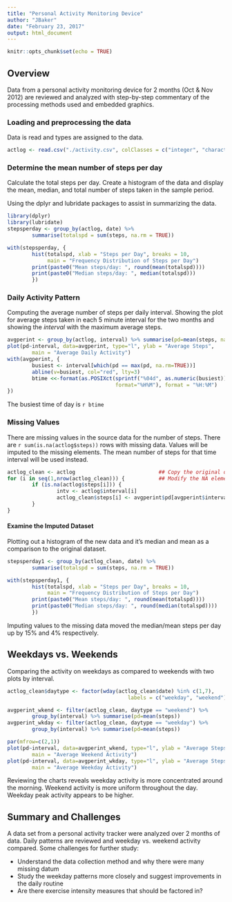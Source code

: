 ```yaml
---
title: "Personal Activity Monitoring Device"
author: "JBaker"
date: "February 23, 2017"
output: html_document
---
```


```r
knitr::opts_chunk$set(echo = TRUE)
```

## Overview
Data from a personal activity monitoring device for 2 months (Oct & Nov 2012) are reviewed and analyzed with step-by-step commentary of the processing methods used and embedded graphics.

### Loading and preprocessing the data
Data is read and types are assigned to the data.
```r
actlog <- read.csv("./activity.csv", colClasses = c("integer", "character", "integer"))
```
### Determine the mean number of steps per day
Calculate the total steps per day. Create a histogram of the data and display the mean, median, and total number of steps taken in the sample period. 

Using the dplyr and lubridate packages to assist in summarizing the data.
```r
library(dplyr)
library(lubridate)
stepsperday <- group_by(actlog, date) %>%
        summarise(totalspd = sum(steps, na.rm = TRUE))

with(stepsperday, {
        hist(totalspd, xlab = "Steps per Day", breaks = 10,
             main = "Frequency Distribution of Steps per Day")
        print(paste0("Mean steps/day: ", round(mean(totalspd))))
        print(paste0("Median steps/day: ", median(totalspd)))
        })
```
### Daily Activity Pattern
Computing the average number of steps per daily interval. Showing the plot for average steps taken in each 5 minute interval for the two months and showing the *interval* with the maximum average steps.
```r
avgperint <- group_by(actlog, interval) %>% summarise(pd=mean(steps, na.rm=TRUE))
plot(pd~interval, data=avgperint, type="l", ylab = "Average Steps", 
        main = "Average Daily Activity")
with(avgperint, {
        busiest <- interval[which(pd == max(pd, na.rm=TRUE))]
        abline(v=busiest, col="red", lty=3) 
        btime <<-format(as.POSIXct(sprintf("%04d", as.numeric(busiest)),
                                   format="%H%M"), format = "%H:%M")
})
```
The busiest time of day is `r btime`

### Missing Values
There are missing values in the source data for the number of steps. There are `r sum(is.na(actlog$steps))` rows with missing data. Values will be imputed to the missing elements. The mean number of steps for that time interval will be used instead. 
```r
actlog_clean <- actlog                           ## Copy the original dataset
for (i in seq(1,nrow(actlog_clean))) {           ## Modify the NA elements
        if (is.na(actlog$steps[i])) {
                intv <- actlog$interval[i]
                actlog_clean$steps[i] <- avgperint$pd[avgperint$interval == intv]
        }
}
```

#### Examine the Imputed Dataset
Plotting out a histogram of the new data and it's median and mean as a comparison to the original dataset.
```r
stepsperday1 <- group_by(actlog_clean, date) %>%
        summarise(totalspd = sum(steps, na.rm = TRUE))

with(stepsperday1, {
        hist(totalspd, xlab = "Steps per Day", breaks = 10,
             main = "Frequency Distribution of Steps per Day")
        print(paste0("Mean steps/day: ", round(mean(totalspd))))
        print(paste0("Median steps/day: ", round(median(totalspd))))
        })
```

Imputing values to the missing data moved the median/mean steps per day up by 15% and 4% respectively. 

## Weekdays vs. Weekends
Comparing the activity on weekdays as compared to weekends with two plots by interval. 
```r
actlog_clean$daytype <- factor(wday(actlog_clean$date) %in% c(1,7), 
                                       labels = c("weekday", "weekend"))

avgperint_wkend <- filter(actlog_clean, daytype == "weekend") %>% 
        group_by(interval) %>% summarise(pd=mean(steps))
avgperint_wkday <- filter(actlog_clean, daytype == "weekday") %>% 
        group_by(interval) %>% summarise(pd=mean(steps))

par(mfrow=c(2,1))
plot(pd~interval, data=avgperint_wkend, type="l", ylab = "Average Steps", 
        main = "Average Weekend Activity")
plot(pd~interval, data=avgperint_wkday, type="l", ylab = "Average Steps", 
        main = "Average Weekday Activity")
```

Reviewing the charts reveals weekday activity is more concentrated around the morning. Weekend activity is more uniform throughout the day. Weekday peak activity appears to be higher. 

## Summary and Challenges
A data set from a personal activity tracker were analyzed over 2 months of data. Daily patterns are reviewed and weekday vs. weekend activity compared. Some challenges for further study:

- Understand the data collection method and why there were many missing datum
- Study the weekday patterns more closely and suggest improvements in the daily routine
- Are there exercise intensity measures that should be factored in?







